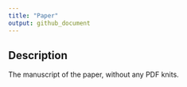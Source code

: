 ```yaml
---
title: "Paper"
output: github_document
---
```


## Description

The manuscript of the paper, without any PDF knits.


